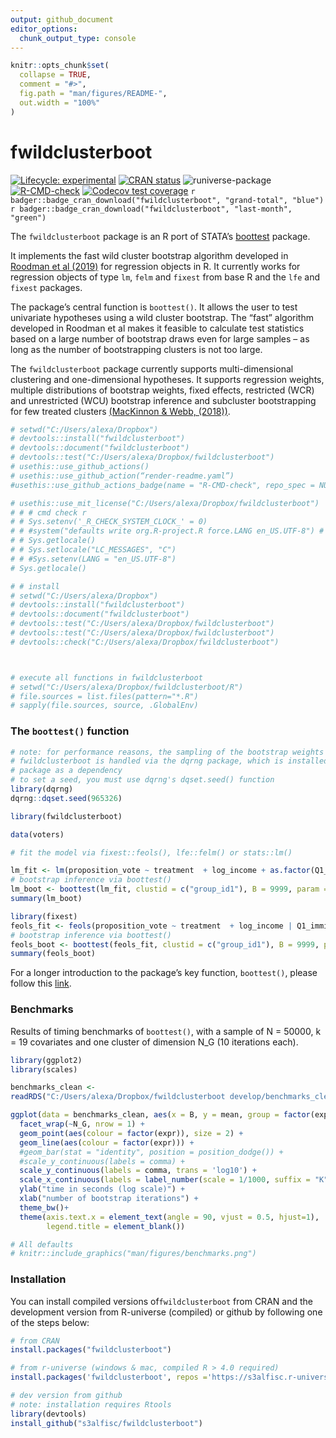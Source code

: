 ```yaml
---
output: github_document
editor_options: 
  chunk_output_type: console
---
```


<!-- README.md is generated from README.Rmd. Please edit that file -->

```r
knitr::opts_chunk$set(
  collapse = TRUE,
  comment = "#>",
  fig.path = "man/figures/README-",
  out.width = "100%"
)
```

# fwildclusterboot 

<!-- <img src="man/figures/logo.png" width="160px" align="right" /> -->


<!-- badges: start -->
<!-- [![packageversion](https://img.shields.io/badge/Package%20version-`r version`-orange.svg?style=flat-square)](commits/master) -->
[![Lifecycle: experimental](https://img.shields.io/badge/lifecycle-experimental-orange.svg)](https://lifecycle.r-lib.org/articles/stages.html)
[![CRAN status](https://www.r-pkg.org/badges/version/fwildclusterboot)](https://CRAN.R-project.org/package=fwildclusterboot)
![runiverse-package](https://s3alfisc.r-universe.dev/badges/fwildclusterboot)
[![R-CMD-check](https://github.com/s3alfisc/fwildclusterboot/workflows/R-CMD-check/badge.svg)](https://github.com/s3alfisc/fwildclusterboot/actions)
[![Codecov test coverage](https://codecov.io/gh/s3alfisc/fwildclusterboot/branch/master/graph/badge.svg)](https://app.codecov.io/gh/s3alfisc/fwildclusterboot?branch=master)
`r badger::badge_cran_download("fwildclusterboot", "grand-total", "blue")`
`r badger::badge_cran_download("fwildclusterboot", "last-month", "green")`
<!-- [![minimal R version](https://img.shields.io/badge/R%3E%3D-4.0.0-6666ff.svg)](https://cran.r-project.org/) -->

<!-- badges: end -->

The `fwildclusterboot` package is an R port of STATA's [boottest](https://github.com/droodman/boottest) package. 

It implements the fast wild cluster bootstrap algorithm developed in [Roodman et al (2019)](https://econpapers.repec.org/paper/qedwpaper/1406.htm) for regression objects in R. It currently works for regression objects of type `lm`, `felm` and `fixest` from base R and the `lfe` and `fixest` packages. 

The package's central function is `boottest()`. It allows the user to test univariate hypotheses using a wild cluster bootstrap. The "fast" algorithm developed in Roodman et al makes it feasible to calculate test statistics based on a large number of bootstrap draws even for large samples -- as long as the number of bootstrapping clusters is not too large.

The `fwildclusterboot` package currently supports multi-dimensional clustering and one-dimensional hypotheses. It supports regression weights, multiple distributions of bootstrap weights, fixed effects, restricted (WCR) and unrestricted (WCU) bootstrap inference and subcluster bootstrapping for few treated clusters [(MacKinnon & Webb, (2018))](https://academic.oup.com/ectj/article-abstract/21/2/114/5078969).

<!-- The following features will be added in the future:  -->

<!-- * support for multivariate hypotheses  -->
<!-- * bootstrap distributions beyond the rademacher distribution -->


```r
# setwd("C:/Users/alexa/Dropbox")
# devtools::install("fwildclusterboot")
# devtools::document("fwildclusterboot")
# devtools::test("C:/Users/alexa/Dropbox/fwildclusterboot")
# usethis::use_github_actions()
# usethis::use_github_action(“render-readme.yaml”)
#usethis::use_github_actions_badge(name = "R-CMD-check", repo_spec = NULL)#

# usethis::use_mit_license("C:/Users/alexa/Dropbox/fwildclusterboot")
# # # cmd check r 
# # Sys.setenv('_R_CHECK_SYSTEM_CLOCK_' = 0)
# # #system("defaults write org.R-project.R force.LANG en_US.UTF-8") # restart R
# # Sys.getlocale()
# # Sys.setlocale("LC_MESSAGES", "C")
# # #Sys.setenv(LANG = "en_US.UTF-8")
# Sys.getlocale()

# # install
# setwd("C:/Users/alexa/Dropbox")
# devtools::install("fwildclusterboot")
# devtools::document("fwildclusterboot")
# devtools::test("C:/Users/alexa/Dropbox/fwildclusterboot")
# devtools::test("C:/Users/alexa/Dropbox/fwildclusterboot")
# devtools::check("C:/Users/alexa/Dropbox/fwildclusterboot")



# execute all functions in fwildclusterboot 
# setwd("C:/Users/alexa/Dropbox/fwildclusterboot/R")
# file.sources = list.files(pattern="*.R")
# sapply(file.sources, source, .GlobalEnv)

```

### The `boottest()` function

```r
# note: for performance reasons, the sampling of the bootstrap weights within
# fwildclusterboot is handled via the dqrng package, which is installed with the
# package as a dependency
# to set a seed, you must use dqrng's dqset.seed() function
library(dqrng)
dqrng::dqset.seed(965326)

library(fwildclusterboot)

data(voters)

# fit the model via fixest::feols(), lfe::felm() or stats::lm()

lm_fit <- lm(proposition_vote ~ treatment  + log_income + as.factor(Q1_immigration) + as.factor(Q2_defense), data = voters)
# bootstrap inference via boottest()
lm_boot <- boottest(lm_fit, clustid = c("group_id1"), B = 9999, param = "treatment", seed = 1)
summary(lm_boot)

library(fixest)
feols_fit <- feols(proposition_vote ~ treatment  + log_income | Q1_immigration + Q2_defense, data = voters)
# bootstrap inference via boottest()
feols_boot <- boottest(feols_fit, clustid = c("group_id1"), B = 9999, param = "treatment", seed = 1)
summary(feols_boot)

```

For a longer introduction to the package's key function, `boottest()`, please follow this [link](https://s3alfisc.github.io/fwildclusterboot/articles/fwildclusterboot.html).

### Benchmarks

Results of timing benchmarks of `boottest()`, with a 
sample of N = 50000, k = 19 covariates and one cluster of dimension N_G (10 iterations each).
  

```r
library(ggplot2)
library(scales)

benchmarks_clean <- 
readRDS("C:/Users/alexa/Dropbox/fwildclusterboot develop/benchmarks_clean.rds")

ggplot(data = benchmarks_clean, aes(x = B, y = mean, group = factor(expr))) +
  facet_wrap(~N_G, nrow = 1) +
  geom_point(aes(colour = factor(expr)), size = 2) +
  geom_line(aes(colour = factor(expr))) +
  #geom_bar(stat = "identity", position = position_dodge()) +
  #scale_y_continuous(labels = comma) +
  scale_y_continuous(labels = comma, trans = 'log10') +
  scale_x_continuous(labels = label_number(scale = 1/1000, suffix = "K"), breaks = breaks_width(50000))  +
  ylab("time in seconds (log scale)") +
  xlab("number of bootstrap iterations") +
  theme_bw()+
  theme(axis.text.x = element_text(angle = 90, vjust = 0.5, hjust=1),
        legend.title = element_blank())

```

<!-- For a small number of clusters, `fwildclusterboot` is in generally faster than implementations of the wild cluster bootstrap in the `sandwich` and `clusterSEs` packages.  -->

```r
# All defaults
# knitr::include_graphics("man/figures/benchmarks.png")
```
<!-- ![Benchmark](man/figures/bench_ggplot.png) -->


### Installation

You can install compiled versions of`fwildclusterboot` from CRAN and the development version from R-universe (compiled) or github by following one of the steps below:

```r
# from CRAN 
install.packages("fwildclusterboot")

# from r-universe (windows & mac, compiled R > 4.0 required)
install.packages('fwildclusterboot', repos ='https://s3alfisc.r-universe.dev')

# dev version from github
# note: installation requires Rtools
library(devtools)
install_github("s3alfisc/fwildclusterboot")
```



